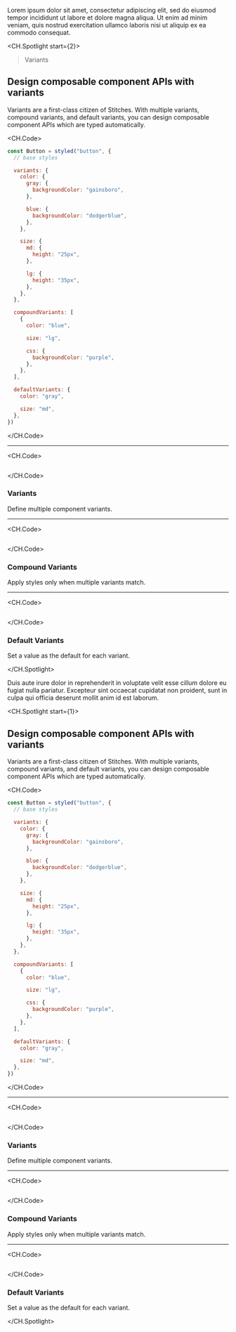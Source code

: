 
Lorem ipsum dolor sit amet, consectetur adipiscing elit, sed do eiusmod tempor incididunt ut labore et dolore magna aliqua. Ut enim ad minim veniam, quis nostrud exercitation ullamco laboris nisi ut aliquip ex ea commodo consequat.

<CH.Spotlight start={2}>

> Variants

## Design composable component APIs with variants

Variants are a first-class citizen of Stitches. With multiple variants, compound variants, and default variants, you can design composable component APIs which are typed automatically.

<CH.Code>

```js
const Button = styled("button", {
  // base styles

  variants: {
    color: {
      gray: {
        backgroundColor: "gainsboro",
      },

      blue: {
        backgroundColor: "dodgerblue",
      },
    },

    size: {
      md: {
        height: "25px",
      },

      lg: {
        height: "35px",
      },
    },
  },

  compoundVariants: [
    {
      color: "blue",

      size: "lg",

      css: {
        backgroundColor: "purple",
      },
    },
  ],

  defaultVariants: {
    color: "gray",

    size: "md",
  },
})
```

</CH.Code>

---

<CH.Code>

```js focus=4:24

```

</CH.Code>

### Variants

Define multiple component variants.

---

<CH.Code>

```js focus=26:36

```

</CH.Code>

### Compound Variants

Apply styles only when multiple variants match.

---

<CH.Code>

```js focus=38:42

```

</CH.Code>

### Default Variants

Set a value as the default for each variant.

</CH.Spotlight>

Duis aute irure dolor in reprehenderit in voluptate velit esse cillum dolore eu fugiat nulla pariatur. Excepteur sint occaecat cupidatat non proident, sunt in culpa qui officia deserunt mollit anim id est laborum.

<CH.Spotlight start={1}>

## Design composable component APIs with variants

Variants are a first-class citizen of Stitches. With multiple variants, compound variants, and default variants, you can design composable component APIs which are typed automatically.

<CH.Code>

```js index.js
const Button = styled("button", {
  // base styles

  variants: {
    color: {
      gray: {
        backgroundColor: "gainsboro",
      },

      blue: {
        backgroundColor: "dodgerblue",
      },
    },

    size: {
      md: {
        height: "25px",
      },

      lg: {
        height: "35px",
      },
    },
  },

  compoundVariants: [
    {
      color: "blue",

      size: "lg",

      css: {
        backgroundColor: "purple",
      },
    },
  ],

  defaultVariants: {
    color: "gray",

    size: "md",
  },
})
```

</CH.Code>

---

<CH.Code>

```js index.js focus=4:24

```

</CH.Code>

### Variants

Define multiple component variants.

---

<CH.Code>

```js index.js focus=26:36

```

</CH.Code>

### Compound Variants

Apply styles only when multiple variants match.

---

<CH.Code>

```js index.js focus=38:42

```

</CH.Code>

### Default Variants

Set a value as the default for each variant.

</CH.Spotlight>
